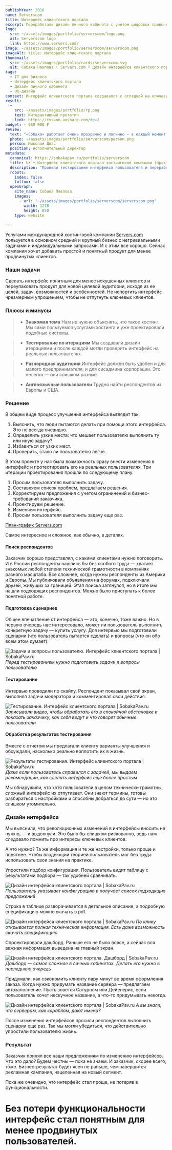 ```yaml
---
publishYear: 2016
name: Serverscom
title: Интерфейс клиентского портала
excerpt: Переработали дизайн личного кабинета с учетом цифровых привычек новой группы клиентов.
logo:
  src: ~/assets/images/portfolio/serverscom/logo.png
  alt: Serverscom logo
  link: https://www.servers.com/
image: ~/assets/images/portfolio/serverscom/serverscom.png
imageAlt: title: Интерфейс клиентского портала
thumbnail:
  src: ~/assets/images/portfolio/cards/serverscom.svg
  alt: Собака Павлова • Servers.com • Дизайн интерфейса клиентского портала
tags:
  - IT для бизнеса
  - Интерфейс клиентского портала
  - Дизайн личного кабинета
  - UX-дизайн
context: Интерфейс клиентского портала создавался с оглядкой на ключевых клиентов, на первом плане была функциональность и гибкость настроек. Интерфейс понятен системному администратору большой компании, но вызывает оторопь у менее опытного клиента из малого и среднего бизнеса.
result:
  -
    src: ~/assets/images/portfolio/rp.png
    text: Интерактивный прототип
    link: https://cmsann.axshare.com/#g=1
budget: ~ 950 000 ₽
review: 
  text: "«Собака» работает очень прозрачно и логично — в каждый момент времени я понимал, и за что мы платим деньги, и какой результат мы получим, и какие шаги для этого нужно предпринять. Предложенные коллегами макеты отвечали нашей главной задаче — сохранив гибкость, превратить интерфейс в единое целое, обозримое клиентом решение."
  photo: ~/assets/images/portfolio/serverscom/person.png
  person: Николай Двас
  position: исполнительный директор
metadata:
  canonical: https://sobakapav.ru/portfolio/serverscom
  title: UX • Интерфейс клиентского портала хостинговой компании (практический кейс)
  description: "Провели тестирование интерфейса пользователя и переработали дизайн личного кабинета с учетом цифровых привычек новой группы клиентов."
  robots:
    index: false
    follow: false
  openGraph:
    site_name: Собака Павлова
    images:
      - url: '~/assets/images/portfolio/serverscom/serverscom.png'
        width: 1278
        height: 850
    type: website
  
---
```


Услугами международной хостинговой компании [Servers.com](https://www.servers.com/) пользуется в основном средний и крупный бизнес с нетривиальными задачами и индивидуальными запросами. И с этим все хорошо. Сейчас компания хочет добавить простой и понятный продукт для менее продвинутых клиентов.

### Наши задачи

Сделать интерфейс понятным для менее искушенных клиентов и переупаковать продукт для новой целевой аудитории, исходя из ее целей, задач, возможностей и особенностей. Не испортить интерфейс чрезмерным упрощением, чтобы не отпугнуть ключевых клиентов.

### Плюсы и минусы

>+ **Знакомая тема**
>Нам не нужно объяснять, что такое хостинг. Мы сами пользуемся услугами хостинга и уже проектировали подобные системы.

>+ **Тестирование по итерациям**
>Мы создавали дизайн итерациями и после каждой могли проверить интерфейс на реальных пользователях.

>- **Разнородная аудитория**
>Интерфейс должен быть удобен и для малого предпринимателя, и для сисадмина корпорации. Это нелегко — они слишком разные.

>- **Англоязычные пользователи**
>Трудно найти респондентов из Европы и США.

### Решение

В общем виде процесс улучшения интерфейса выглядит так.

1. Выяснить, что люди пытаются делать при помощи этого интерфейса. Это не всегда очевидно.
2. Определить узкие места: что мешает пользователю выполнить ту или иную задачу?
3. Избавиться от узких мест.
4. Проверить, стало ли пользователю легче.

В этом проекте у нас была возможность сразу внести изменения в интерфейс и протестировать его на реальных пользователях. Три итерации проектирования прошли по следующему плану.

1. Просим пользователя выполнить задачу.
2. Составляем список проблем, предлагаем решения.
3. Корректируем предложения с учетом ограничений и бизнес-требований заказчика.
4. Проектируем решение.
5. Изменяем интерфейс.
6. Просим пользователя выполнить задачу еще раз.

[План-график Servers.com](https://drive.google.com/file/d/1CpB0UbbU0oJXOqUFUV-NjL1V0PA4UJy6/view?usp=sharing)

Самое интересное и сложное, как обычно, в деталях.

#### Поиск респондентов

Заказчик хорошо представлял, с какими клиентами нужно поговорить. И в России респонденты нашлись бы без особого труда — хватает знакомых любой степени технической грамотности в компаниях разного масштаба. Все сложнее, когда нужны респонденты из Америки и Европы. Мы публиковали объявления на форумах, подключали друзей, живущих за границей. Этап поиска затянулся, но в итоге мы нашли подходящих респондентов. Можно было приступать к более понятной работе.

#### Подготовка сценариев

Общее впечатление от интерфейса — это, конечно, тоже важно. Но в первую очередь нас интересовало, может ли пользователь выполнить конкретную задачу — купить услугу. Для интервью мы подготовили сценарии (что пользователь пытается сделать) и вопросы (что он обо всем этом думает).

![Задачи и вопросы пользователю. Интерфейс клиентского портала | SobakaPav.ru](~/assets/images/portfolio/serverscom/1.png)
_Перед тестированием нужно подготовить задачи и вопросы пользователю_

#### Тестирование

Интервью проводили по скайпу. Респондент показывал свой экран, выполнял задачи модератора и комментировал свои действия.

![Тестирование. Интерфейс клиентского портала | SobakaPav.ru](~/assets/images/portfolio/serverscom/2.png)
_Записывали видео, чтобы обработать его в спокойной обстановке и показать заказчику, как себя ведут и что говорят обычные пользователи_

#### Обработка результатов тестирования

Вместе с отчетом мы предлагали клиенту варианты улучшения и обсуждали, насколько реально воплотить их в жизнь.

![Pезультаты тестирования. Интерфейс клиентского портала | SobakaPav.ru](~/assets/images/portfolio/serverscom/3.png)
_Даже если пользователь справился с задачей, мы выдаем рекомендации, как сделать интерфейс еще более простым_

Мы обнаружили, что хотя пользователи в целом технически грамотны, сложный интерфейс их отпугивает. Они знают термины, готовы разбираться с настройками и способны добраться до сути — но это слишком утомительно.

### Дизайн интерфейса

Мы выяснили, что революционных изменений в интерфейсы вносить не нужно, — и выдохнули. Это было бы слишком рискованно, ведь нам следовало помнить про интересы ключевых клиентов.

А что нужно? Та же информация и те же настройки, только проще и понятнее. Чтобы владеющий теорией пользователь мог без труда использовать свои знания на практике.

Упростили подбор конфигурации. Пользователь видит таблицу с результатами подбора — так удобней сравнивать.

![Дизайн интерфейса клиентского портала | SobakaPav.ru](~/assets/images/portfolio/serverscom/4.png)
_Пользователь указывает конфигурацию и получает список подходящих предложений_

Строка в таблице разворачивается в детальное описание, а подробную спецификацию можно скачать в pdf.

![Дизайн интерфейса клиентского портала | SobakaPav.ru](~/assets/images/portfolio/serverscom/5.png)
_По клику открывается полная техническая информация. Есть даже возможность скачать спецификацию_

Спроектировали дашборд. Раньше его не было вовсе, а сейчас вся важная информация выведена на главный экран.

![Дизайн интерфейса клиентского портала. Дашборд | SobakaPav.ru](~/assets/images/portfolio/serverscom/6.png)
_Дашборд — самое сложное в личных кабинетах. Делать его нужно в последнюю очередь_

Придумали, как сэкономить клиенту пару минут во время оформления заказа. Когда нужно придумать название сервера — предлагаем автозаполнение. Пусть зовется Сатурном или Дейенерис, если пользователь хочет нескучное название, а что-то придумывать некогда.

![Дизайн интерфейса клиентского портала | SobakaPav.ru](~/assets/images/portfolio/serverscom/7.png)
_А вы знали, что серверам, как кораблям, дают имена?_

После изменения интерфейсов просили респондентов выполнить сценарии еще раз. Так мы могли убедиться, что действительно упростили пользователю жизнь.

### Результат

Заказчик принял все наши предложениям по изменению интерфейсов. Что это дало? Будем честны — пока не знаем. И заказчик, скорее всего, тоже. Бизнес-результат будет ясен не раньше, чем завершится рекламная кампания, нацеленная на новый сегмент.

Пока же очевидно, что интерфейс стал проще, не потеряв в функциональности.

# Без потери функциональности интерфейс стал понятным для менее продвинутых пользователей.
